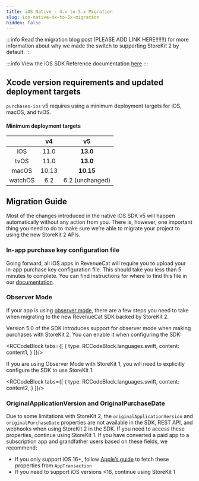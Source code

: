 ```yaml
---
title: iOS Native - 4.x to 5.x Migration
slug: ios-native-4x-to-5x-migration
hidden: false
---
```

:::info
Read the migration blog post (PLEASE ADD LINK HERE!!!!!!) for more information about why we made the switch to supporting StoreKit 2 by default.
:::

:::info
View the iOS SDK Reference documentation [here](https://revenuecat.github.io/purchases-ios-docs/5.0.0/documentation/revenuecat/)
:::

## Xcode version requirements and updated deployment targets
`purchases-ios` v5 requires using a minimum deployment targets for iOS, macOS, and tvOS. 

#### Minimum deployment targets
|  | v4 | v5 |
| :-: | :-: | :-: |
| iOS | 11.0 | **13.0** |
| tvOS | 11.0 | **13.0** |
| macOS | 10.13 | **10.15** |
| watchOS | 6.2 | 6.2 (unchanged) |

## Migration Guide
Most of the changes introduced in the native iOS SDK v5 will happen automatically without any action from you. There is, however, one important thing you need to do to make sure we’re able to migrate your project to using the new StoreKit 2 APIs.

### In-app purchase key configuration file
Going forward, all iOS apps in RevenueCat will require you to upload your in-app purchase key configuration file. This should take you less than 5 minutes to complete. You can find instructions for where to find this file in our [documentation](/docs/service-credentials/itunesconnect-app-specific-shared-secret/in-app-purchase-key-configuration).

### Observer Mode
If your app is using [observer mode](/docs/migrating-to-revenuecat/observer-mode), there are a few steps you need to take when migrating to the new RevenueCat SDK backed by StoreKit 2.

Version 5.0 of the SDK introduces support for observer mode when making purchases with StoreKit 2. You can enable it when configuring the SDK:


<RCCodeBlock tabs={[
    {
        type: RCCodeBlock.languages.swift,
        content: content1,
    }
]}/>

If you are using Observer Mode with StoreKit 1, you will need to explicitly configure the SDK to use StoreKit 1.


<RCCodeBlock tabs={[
    {
        type: RCCodeBlock.languages.swift,
        content: content2,
    }
]}/>

### OriginalApplicationVersion and OriginalPurchaseDate
Due to some limitations with StoreKit 2, the `originalApplicationVersion` and `originalPurchaseDate` properties are not available in the SDK, REST API, and webhooks when using StoreKit 2 in the SDK. If you need to access these properties, continue using StoreKit 1.
If you have converted a paid app to a subscription app and grandfather users based on these fields, we recommend:
- If you only support iOS 16+, follow [Apple’s guide](https://developer.apple.com/documentation/storekit/supporting_business_model_changes_by_using_the_app_transaction) to fetch these properties from `AppTransaction`
- If you need to support iOS versions &lt;16, continue using StoreKit 1
